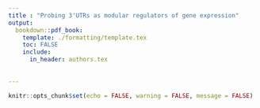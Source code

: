 ```yaml
---
title : "Probing 3'UTRs as modular regulators of gene expression"
output: 
  bookdown::pdf_book:
    template: ./formatting/template.tex
    toc: FALSE
    include:
      in_header: authors.tex
    
    
---
```


```r
knitr::opts_chunk$set(echo = FALSE, warning = FALSE, message = FALSE)
```
\begin{abstract}
Hopefully this will help formate the entire paper according the arxiv latex template. I imagine there will be plenty of kinks in the road yet!
\end{abstract}